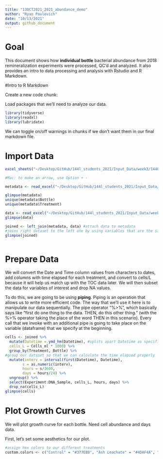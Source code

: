 ```yaml
---
title: "13OCT2021_2021_abundance_demo"
author: "Ryan Pavlovich"
date: "10/13/2021"
output: github_document
---
```

# Goal

This document shows how **individual bottle** bacterial abundance from 2018 remineralization experiments were processed, QC'd and analyzed. It also provides an intro to data processing and analysis with Rstudio and R Markdown.

#Intro to R Markdown

Create a new code chunk: 

Load packages that we'll need to analyze our data.
```r
library(tidyverse)
library(readxl)
library(lubridate)
```

We can toggle on/off warnings in chunks if we don't want them in our final markdown file.

# Import Data
```r
excel_sheets("~/Desktop/GitHub/144l_students_2021/Input_Data/week3/144L_2018_BactAbund.xlsx")

#Mac: to make an arrow, use Option + -

metadata <- read_excel("~/Desktop/GitHub/144l_students_2021/Input_Data/week3/144L_2018_BactAbund.xlsx", sheet = "Metadata")

glimpse(metadata)
unique(metadata$Bottle)
unique(metadata$Treatment)

data <- read_excel("~/Desktop/GitHub/144l_students_2021/Input_Data/week3/144L_2018_BactAbund.xlsx", sheet = "Data")
glimpse(data)

joined <- left_join(metadata, data) #attach data to metadata
#joins right dataset to the left one by using variables that are the same across the two dataframes
glimpse(joined)



```

# Prepare Data

We will convert the Date and Time column values from characters to dates, add columns with time elapsed for each treatment, and convert to cells/L because it will help us match up with the TOC data later. We will then subset the data for variables of interest and drop NA values.

To do this, we are going to be using **piping**. Piping is an operation that allows us to write more efficient code. The way that we'll use it here is to manipulate our data sequentially. The pipe operator "%>%", which basically says like "first do one thing to the data. THEN, do this other thing. " (with the %>% operator taking the place of the word THEN in this scenario). Every call that we invoke with an additional pipe is going to take place on the variable (dataframe) that we specify at the beginning.

```r
cells <- joined %>%
  mutate(Datetime = ymd_hm(Datetime), #splits apart Datetime as specified 
  cells_L = Cells_ml * 1000) %>%
  group_by(Treatment, Bottle) %>%
#group our dataset so that we can calculate the time elapsed properly
  mutate(interv = interval(first(Datetime), Datetime),
        s = as.numeric(interv),
        hours = s/3600,
        days = hours/24) %>%
  ungroup() %>%
  select(Experiment:DNA_Sample, cells_L, hours, days) %>%
  drop_na(cells_L)
glimpse(cells)
```
# Plot Growth Curves

We will plot growth curve for each bottle. Need cell abundance and days data.

First, let's set some aesthetics for our plot.

```r
#assign hex colors to our different treatments
custom.colors <- c("Control" = "#377EB8", "Ash Leachate" = "#4DAF4A", "Med Leachate" = "#E41A1C", "Glucose_Nitrate_Phosphate" = "#FF7F00")
```






